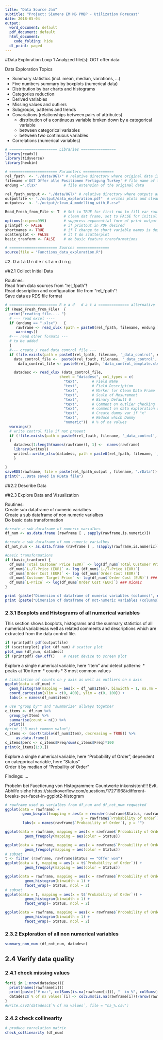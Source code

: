 ```yaml
---
title: "Data Source Jam"
subtitle: "Project: Siemens EM MS PMBP - Utilization Forecast"
date: 2018-05-04  
output:
  word_document: default
  pdf_document: default
  html_document:
    code_folding: hide
  df_print: paged
---
```


#Data Exploration Loop 1
Analyzed file(s): OGT offer data

Data Exploration Topics

* Summary statistics (incl. mean, median, variations, ...)
* Five numbers summary by boxplots (numerical data)
* Distribution by bar charts and histograms
* Categories reduction
* Derived variables
* Missing values and outliers
* Subgroups, patterns and trends
* Covariations (relationships between pairs of attributes)
    - distribution of a continuous variable broken down by a categorical variable
    - between categorical variables
    - between two continuous variables
* Correlations (numerical variables)

```r
# ====================== Libraries ================
library(readxl)
library(tidyverse)
library(hexbin)

# ====================== Parameters ==============
rel_fpath  <- "./data/OGT/" # relative directory where original data is stored
filename ='OGT Offer alle Positionen Fertigung Turkey' # file name of the original data 
endung ='.xlsx'            # file extension of the original data

rel_fpath_output <- "./data/OGT/" # relative directory where outputs are stored
outputfile <- "./output/data_exploration.pdf"  # writes plots and clean data frame to outputfile
outputcsv  <- "./output/clean_4_modelling_with_R.csv"

Read_Fresh_from_File <- T  # Set to TRUE for first run to fill var rawframe
                           # clean dat frame, set to FALSE for initial data understanding
options(scipen=999)        # suppress exponential form of print output format
printpdf <- FALSE          # if printout in PDF desired
shortnames <- TRUE         # if T change to short variable names is desired
scatterplot <- FALSE       # it T do scatterplot
basic_tranform <- FALSE    # do basic feature transformations

# ====================== Sources ===============
source(file = "Functions_data_exploration.R")
```
#2. D a t a   U n d e r s t a n d i n g
  
##2.1 Collect Initial Data

Routines:  
Read from data sources from "rel_fpath"!  
Read description and configuration file from "rel_fpath"!  
Save data as RDS file format 

```r
# ====================== R e a d   d a t a ============== alternative
if (Read_Fresh_from_File)  {
  print("reading file.... ")
  # --- read excel ----
  if (endung == ".xlsx")   {
     rawframe <- read_xlsx (path = paste0(rel_fpath, filename, endung ), guess_max=100000)
     warnings()
  #--- read other formats ---
  # to be added
  }
  #--- create / read data control file ---
  if (file.exists(path = paste0(rel_fpath, filename, '_data_control', endung)))
    data_control_file <-  paste0(rel_fpath, filename, '_data_control', endung) else
      data_control_file <- paste0(rel_fpath, 'data_control_template.xlsx')

    datadesc <- read_xlsx (data_control_file, 
                         sheet = "datadesc", col_types = c(
                           "text",      # Field Name
                           "text",      # Field Description
                           "text",      # Marker for Clean Data Frame
                           "text",      # Scale of Mesurement
                           "text",      # Binary Default 0
                           "text",      # Comment on outlier checking
                           "text",      # comment on data exploration result
                           "text",      # Create dummy var if "x" 
                           "text",      # Reduce which Dummy
                           "numeric"))  # % of na values
  warnings() 
  # write control file if not present
  if (!file.exists(path = paste0(rel_fpath, filename, '_data_control', endung)))
  {
    datadesc[1:length(names(rawframe)), 1] <-  names(rawframe)
    library(writexl)
    writexl::write_xlsx(datadesc, path = paste0(rel_fpath, filename, '_data_control', endung))
    }

}
saveRDS(rawframe, file = paste(rel_fpath_output , filename, ".rData"))
print("...Data saved in RData file")
```



##2.2 Describe Data   

##2.3 Explore Data and Visualization

Routines:  
Create sub dataframe of numeric varialbes  
Create a sub dataframe of non numeric varialbes  
Do basic data transformation  
```r
#create a sub dataframe of numeric varialbes
df_num <- as.data.frame (rawframe [ , sapply(rawframe,is.numeric)])

#create a sub dataframe of non numeric varialbes
df_not_num <- as.data.frame (rawframe [ , !sapply(rawframe,is.numeric)])

#basic transformations
if (basic_tranform) {
  df_num$`Total Customer Price (EUR)` <- log(df_num$`Total Customer Price (EUR)`)
  df_num$`L-/T-Price (EUR)` <- log (df_num$`L-/T-Price (EUR)`)
  df_num$`Order Cost (EUR)` <- log (df_num$`Order Cost (EUR)`)
  df_num$`Customer Target Price` <- log(df_num$`Order Cost (EUR)`) ### micmic  c+p error?
  df_num$`L-Price` <- log(df_num$`Order Cost (EUR)`) ### micmic 
}
```
```r
print (paste("Dimension of dataframe of numeric variables (columns)", dim(df_num)[2]))
print (paste("Dimension of dataframe of not-numeric variables (columns)", dim(df_not_num)[2]))
```

### 2.3.1 Boxplots and Histograms of all numerical variables

This section shows boxplots, histograms and the summary statistics of all numerical variablesas well as related comments and descriptions which are extracted from the data control file.

```r

if (printpdf) pdf(outputfile)
if (scatterplot) plot (df_num) # scatter plot
plot_num (df_num, datadesc)
if (printpdf) dev.off()    # reset device to screen plot 
```

Explore a single numerical variable, here "Item" and detect patterns:
* peaks at 10x iterm
* counts
* 3 most common values
```r
# Limitiation of counts on y axis as well as outliers on x axis
ggplot(data = df_num) +
  geom_histogram(mapping = aes(x = df_num$Item), binwidth = 1, na.rm = TRUE) +
  coord_cartesian(xlim = c(0, 400), ylim = c(0, 100)) +
  labs(x = names(df_num$item))

# use "group by"" and "summarize" allways together
c_items <- df_num %>%
  group_by(Item) %>%
  summarise(count = n()) %>%
  print()
#print ("3 most common value")
c_items <- (sort(table(df_num$Item), decreasing = TRUE)) %>%
     as.data.frame()
c_items$perc <- c_items$Freq/sum(c_items$Freq)*100
print(c_items[1:3,])

```

Explore a single numerical variable, here "Probability of Order", dependent on categorical variable, here "Status"  
Order it by median of "Probaility of Order"

Findings: 
...

Probelm bei Facetierung von Histogrammen: Countwerte inkonsistent!!!
Evlt. Abhilfe siehe https://stackoverflow.com/questions/17271968/different-breaks-per-facet-in-ggplot2-histogram
 
```r
# rawframe used as varialbes from df_num and df_not_num requested
ggplot(data = rawframe) +
        geom_boxplot(mapping = aes(x = reorder(rawframe$Status, rawframe$`Probability of Order`, FUN = median),
                                   y = rawframe$`Probability of Order`), na.rm = TRUE) + 
        labs(x = names(rawframe$`Probability of Order`), y = "")

ggplot(data = rawframe, mapping = aes(x = rawframe$`Probability of Order`)) +
         geom_freqpoly(mapping = aes(color = Status))

ggplot(data = rawframe, mapping = aes(x = rawframe$`Probability of Order`, y = ..density..)) +
         geom_freqpoly(mapping = aes(color = Status))
# subset
t <- filter (rawframe, rawframe$Status == "Offer won")
ggplot(data = t, mapping = aes(x = t$`Probability of Order`)) +
         geom_freqpoly(mapping = aes(color = Status))

ggplot(data = rawframe, mapping = aes(x = rawframe$`Probability of Order`)) +
         geom_histogram(binwidth = 1) +
         facet_wrap(~ Status, ncol = 2)
# subset
ggplot(data = t, mapping = aes(x = t$`Probability of Order`)) +
         geom_histogram(binwidth = 1) +
         facet_wrap(~ Status, ncol = 2)

ggplot(data = rawframe, mapping = aes(x = rawframe$`Probability of Order`, y = ..density..)) +
         geom_histogram(binwidth = 1) +
         facet_wrap(~ Status, ncol = 2)

```

### 2.3.2 Exploration of all non numerical variables

```r

summary_non_num (df_not_num, datadesc)
```

## 2.4 Verify data quality

### 2.4.1 check missing values

```r

for(i in 1:nrow(datadesc)){  
  print(names(rawframe[i]))
  print(paste("# na:", colSums(is.na(rawframe[i])), "  in %", colSums(is.na(rawframe[i]))/nrow(rawframe)*100))
  datadesc$`% of na values`[i] <- colSums(is.na(rawframe[i]))/nrow(rawframe)*100
}    
#write.csv2(datadesc$`% of na values`, file = "na_%.csv")
```


### 2.4.2 check collinearity


```r

# produce correlation matrix
check_collinearity (df_num)
```

